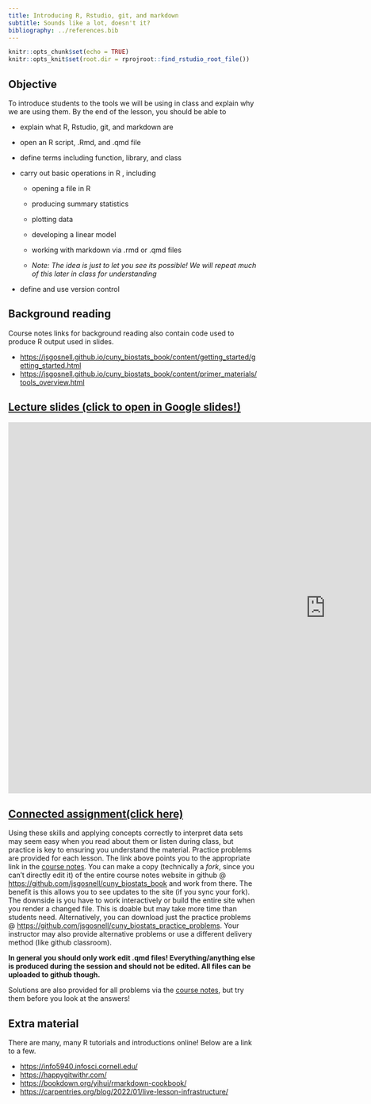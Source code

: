 ```yaml
---
title: Introducing R, Rstudio, git, and markdown
subtitle: Sounds like a lot, doesn't it?
bibliography: ../references.bib
---
```


<!-- COMMENT NOT SHOW IN ANY OUTPUT: Code chunk below sets overall defaults for .qmd file; these inlcude showing output by default and looking for files relative to .Rpoj file, not .qmd file, which makes putting filesin different folders easier  -->

```r
knitr::opts_chunk$set(echo = TRUE)
knitr::opts_knit$set(root.dir = rprojroot::find_rstudio_root_file())
```

## Objective

To introduce students to the tools we will be using in class and explain
why we are using them. By the end of the lesson, you should be able to

-   explain what R, Rstudio, git, and markdown are

-   open an R script, .Rmd, and .qmd file

-   define terms including function, library, and class

-   carry out basic operations in R , including

    -   opening a file in R

    -   producing summary statistics

    -   plotting data

    -   developing a linear model

    -   working with markdown via .rmd or .qmd files

    -   *Note: The idea is just to let you see its possible! We will
        repeat much of this later in class for understanding*

-   define and use version control

## Background reading

Course notes links for background reading also contain code used to
produce R output used in slides.

-   [https://jsgosnell.github.io/cuny_biostats_book/content/getting_started/getting_started.html](https://jsgosnell.github.io/cuny_biostats_book/content/getting_started/getting_started.html){target="_blank"}
-   [https://jsgosnell.github.io/cuny_biostats_book/content/primer_materials/tools_overview.html](https://jsgosnell.github.io/cuny_biostats_book/content/primer_materials/tools_overview.html){target="_blank"}

## [Lecture slides (click to open in Google slides!)](https://docs.google.com/presentation/d/1wtBVeCfy14k8xPH0fw8R70b_PCrGSY971I5wJm0Q79E/edit?usp=sharing){target="_blank"}

```{=html}
<iframe src="https://docs.google.com/presentation/d/e/2PACX-1vTZFc0aa0dWVZWgpCfY2B494NXYAjDpyvEOgKZx7BVc86trUnaFv893C6QJGuRCMWN6mCUueTzZP38u/embed?start=false&loop=false&delayms=3000" frameborder="0" width="1280" height="749" allowfullscreen="true" mozallowfullscreen="true" webkitallowfullscreen="true"></iframe>
```
  

## [Connected assignment(click here)](https://jsgosnell.github.io/cuny_biostats_book/content/practice_problems/1_Getting_used_to_R.html){target="_blank"}

Using these skills and applying concepts correctly to interpret data
sets may seem easy when you read about them or listen during class, but
practice is key to ensuring you understand the material. Practice
problems are provided for each lesson. The link above points you to the
appropriate link in the [course
notes](https://jsgosnell.github.io/cuny_biostats_book/){target="_blank"}.
You can make a copy (technically a *fork*, since you can't directly edit
it) of the entire course notes website in github @
[https://github.com/jsgosnell/cuny_biostats_book](https://github.com/jsgosnell/cuny_biostats_book){target="_blank"}
and work from there. The benefit is this allows you to see updates to
the site (if you sync your fork). The downside is you have to work
interactively or build the entire site when you render a changed file.
This is doable but may take more time than students need. Alternatively,
you can download just the practice problems @
[https://github.com/jsgosnell/cuny_biostats_practice_problems](https://github.com/jsgosnell/cuny_biostats_practice_problems){target="_blank"}.
Your instructor may also provide alternative problems or use a different
delivery method (like github classroom).

**In general you should only work edit .qmd files!  Everything/anything else is produced during the session and should not be edited. All files can be uploaded to github though.** 

Solutions are also provided for all problems via the [course
notes](https://jsgosnell.github.io/cuny_biostats_book/){target="_blank"},
but try them before you look at the answers!

## Extra material

There are many, many R tutorials and introductions online! Below are a
link to a few.

-   <https://info5940.infosci.cornell.edu/>
-   <https://happygitwithr.com/>
-   <https://bookdown.org/yihui/rmarkdown-cookbook/>
-   <https://carpentries.org/blog/2022/01/live-lesson-infrastructure/>
